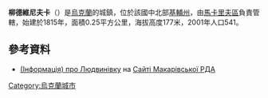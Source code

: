 {{coord|50|22|54|N|29|49|42|E|scale:30000|display=title}}

'''柳德維尼夫卡'''（{{lang-uk|Людвинівка}}）是[[烏克蘭|烏克蘭]]的城鎮，位於該國中北部[[基輔州|基輔州]]，由[[馬卡里夫區|馬卡里夫區]]負責管轄，始建於1815年，面積0.25平方公里，海拔高度177米，2001年人口541。

==參考資料==
* [http://adm-makariv.gov.ua/index.php?option=com_content&view=article&id=222 (Інформація) про Людвинівку] {{Wayback|url=http://adm-makariv.gov.ua/index.php?option=com_content&view=article&id=222 |date=20170228131615 }} на [https://web.archive.org/web/20150402000656/http://adm.makariv.org/ Сайті Макарівської РДА]

{{Ukraine-geo-stub}}
[[Category:烏克蘭城市|Category:烏克蘭城市]]